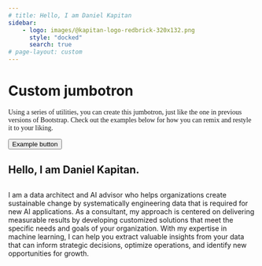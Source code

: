 ```yaml
---
# title: Hello, I am Daniel Kapitan
sidebar:
    - logo: images/@kapitan-logo-redbrick-320x132.png
      style: "docked"
      search: true
# page-layout: custom
---
```


::: {.container-fluid}
```{=html}
<div class="p-5 mb-4 bg-light rounded-3 bgimg">
  <div class="container-fluid py-5">
    <h1 class="display-5 fw-bold">Custom jumbotron</h1>
    <p class="col-md-8 fs-4 hero-quote">Using a series of utilities, you can create this jumbotron, just like the one in previous versions of Bootstrap. Check out the examples below for how you can remix and restyle it to your liking.</p>
    <button class="btn btn-primary btn-lg" type="button">Example button</button>
  </div>
</div>

<style type="text/css">
.bgimg {
  background-image: url('images/hero.jpg');
}
.hero-quote {
  font-family: "Zilla Slab Highlight";
}
</style>
```
:::

:::: {.container}
::: {.grid}

::: {.g-col-4}
# Hello, I am Daniel Kapitan.
:::

::: {.g-col-8}
# 
I am a data architect and AI advisor who helps organizations create sustainable change by systematically engineering data that is required for new AI applications. As a consultant, my approach is centered on delivering measurable results by developing customized solutions that meet the specific needs and goals of your organization. With my expertise in machine learning, I can help you extract valuable insights from your data that can inform strategic decisions, optimize operations, and identify new opportunities for growth.

```{=html}
<!-- Google Calendar Appointment Scheduling begin -->
<link href="https://calendar.google.com/calendar/scheduling-button-script.css" rel="stylesheet">
<script src="https://calendar.google.com/calendar/scheduling-button-script.js" async></script>
<script>
(function() {
  var target = document.currentScript;
  window.addEventListener('load', function() {
    calendar.schedulingButton.load({
      url: 'https://calendar.google.com/calendar/appointments/AcZssZ3bat8-Gyswn1RmSeowmu2ZAdqkJl9YDoSjNnk=?gv=true',
      color: '#ff4f5e',
      label: 'Book an appointment',
      target,
    });
  });
})();
</script>
<!-- end Google Calendar Appointment Scheduling -->
```
:::
:::
::::